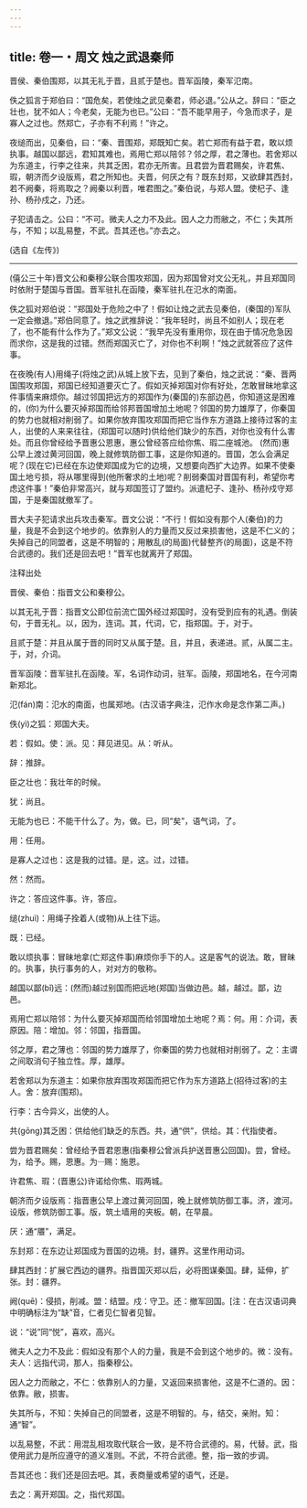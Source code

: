 ```yaml
---
---
---
```

title: 卷一・周文 烛之武退秦师
---

晋侯、秦伯围郑，以其无礼于晋，且贰于楚也。晋军函陵，秦军氾南。

佚之狐言于郑伯曰：“国危矣，若使烛之武见秦君，师必退。”公从之。辞曰：“臣之壮也，犹不如人；今老矣，无能为也已。”公曰：“吾不能早用子，今急而求子，是寡人之过也。然郑亡，子亦有不利焉！”许之。

夜缒而出，见秦伯，曰：“秦、晋围郑，郑既知亡矣。若亡郑而有益于君，敢以烦执事。越国以鄙远，君知其难也，焉用亡郑以陪邻？邻之厚，君之薄也。若舍郑以为东道主，行李之往来，共其乏困，君亦无所害。且君尝为晋君赐矣，许君焦、瑕，朝济而夕设版焉，君之所知也。夫晋，何厌之有？既东封郑，又欲肆其西封，若不阙秦，将焉取之？阙秦以利晋，唯君图之。”秦伯说，与郑人盟。使杞子、逢孙、杨孙戍之，乃还。

子犯请击之。公曰：“不可。微夫人之力不及此。因人之力而敝之，不仁；失其所与，不知；以乱易整，不武。吾其还也。”亦去之。

(选自《左传》)

----------------

(僖公三十年)晋文公和秦穆公联合围攻郑国，因为郑国曾对文公无礼，并且郑国同时依附于楚国与晋国。晋军驻扎在函陵，秦军驻扎在氾水的南面。

佚之狐对郑伯说：“郑国处于危险之中了！假如让烛之武去见秦伯，(秦国的)军队一定会撤退。”郑伯同意了。烛之武推辞说：“我年轻时，尚且不如别人；现在老了，也不能有什么作为了。”郑文公说：“我早先没有重用你，现在由于情况危急因而求你，这是我的过错。然而郑国灭亡了，对你也不利啊！”烛之武就答应了这件事。

在夜晚(有人)用绳子(将烛之武)从城上放下去，见到了秦伯，烛之武说：“秦、晋两国围攻郑国，郑国已经知道要灭亡了。假如灭掉郑国对你有好处，怎敢冒昧地拿这件事情来麻烦你。越过邻国把远方的郑国作为(秦国的)东部边邑，你知道这是困难的，(你)为什么要灭掉郑国而给邻邦晋国增加土地呢？邻国的势力雄厚了，你秦国的势力也就相对削弱了。如果你放弃围攻郑国而把它当作东方道路上接待过客的主人，出使的人来来往往，(郑国可以随时)供给他们缺少的东西，对你也没有什么害处。而且你曾经给予晋惠公恩惠，惠公曾经答应给你焦、瑕二座城池。 (然而)惠公早上渡过黄河回国，晚上就修筑防御工事，这是你知道的。晋国，怎么会满足呢？(现在它)已经在东边使郑国成为它的边境，又想要向西扩大边界。如果不使秦国土地亏损，将从哪里得到(他所奢求的土地)呢？削弱秦国对晋国有利，希望你考虑这件事！”秦伯非常高兴，就与郑国签订了盟约。派遣杞子、逢孙、杨孙戍守郑国，于是秦国就撤军了。

晋大夫子犯请求出兵攻击秦军。晋文公说：“不行！假如没有那个人(秦伯)的力量，我是不会到这个地步的。依靠别人的力量而又反过来损害他，这是不仁义的；失掉自己的同盟者，这是不明智的；用散乱(的局面)代替整齐(的局面)，这是不符合武德的。我们还是回去吧！”晋军也就离开了郑国。

注释出处

晋侯、秦伯：指晋文公和秦穆公。

以其无礼于晋：指晋文公即位前流亡国外经过郑国时，没有受到应有的礼遇。倒装句，于晋无礼。以，因为，连词。其，代词，它，指郑国。于，对于。

且贰于楚：并且从属于晋的同时又从属于楚。且，并且，表递进。贰，从属二主。于，对，介词。

晋军函陵：晋军驻扎在函陵。军，名词作动词，驻军。函陵，郑国地名，在今河南新郑北。

氾(fán)南：氾水的南面，也属郑地。(古汉语字典注，氾作水命是念作第二声。)

佚(yì)之狐：郑国大夫。

若：假如。使：派。见：拜见进见。从：听从。

辞：推辞。

臣之壮也：我壮年的时候。

犹：尚且。

无能为也已：不能干什么了。为，做。已，同“矣”，语气词，了。

用：任用。

是寡人之过也：这是我的过错。是，这。过，过错。

然：然而。

许之：答应这件事。许，答应。

缒(zhuì)：用绳子拴着人(或物)从上往下运。

既：已经。

敢以烦执事：冒昧地拿(亡郑这件事)麻烦你手下的人。这是客气的说法。敢，冒昧的。执事，执行事务的人，对对方的敬称。

越国以鄙(bǐ)远：(然而)越过别国而把远地(郑国)当做边邑。越，越过。鄙，边邑。

焉用亡郑以陪邻：为什么要灭掉郑国而给邻国增加土地呢？焉：何。用：介词，表原因。陪：增加。邻：邻国，指晋国。

邻之厚，君之薄也：邻国的势力雄厚了，你秦国的势力也就相对削弱了。之：主谓之间取消句子独立性。厚，雄厚。

若舍郑以为东道主：如果你放弃围攻郑国而把它作为东方道路上(招待过客)的主人。舍：放弃(围郑)。

行李：古今异义，出使的人。

共(gōng)其乏困：供给他们缺乏的东西。共，通“供”，供给。其：代指使者。

尝为晋君赐矣：曾经给予晋君恩惠(指秦穆公曾派兵护送晋惠公回国)。尝，曾经。为，给予。赐，恩惠。为···赐：施恩。

许君焦、瑕：(晋惠公)许诺给你焦、瑕两城。

朝济而夕设版焉：指晋惠公早上渡过黄河回国，晚上就修筑防御工事。济，渡河。设版，修筑防御工事。版，筑土墙用的夹板。朝，在早晨。

厌：通“餍”，满足。

东封郑：在东边让郑国成为晋国的边境。封，疆界。这里作用动词。

肆其西封：扩展它西边的疆界。指晋国灭郑以后，必将图谋秦国。肆，延伸，扩张。封：疆界。

阙(quē)：侵损，削减。盟：结盟。戍：守卫。还：撤军回国。[注：在古汉语词典中明确标注为“缺”音，仁者见仁智者见智。

说：“说”同“悦”，喜欢，高兴。

微夫人之力不及此：假如没有那个人的力量，我是不会到这个地步的。微：没有。夫人：远指代词，那人，指秦穆公。

因人之力而敝之，不仁：依靠别人的力量，又返回来损害他，这是不仁道的。因：依靠。敝，损害。

失其所与，不知：失掉自己的同盟者，这是不明智的。与，结交，亲附。知：通“智”。

以乱易整，不武：用混乱相攻取代联合一致，是不符合武德的。易，代替。武，指使用武力是所应遵守的道义准则。不武，不符合武德。整，指一致的步调。

吾其还也：我们还是回去吧。其，表商量或希望的语气，还是。

去之：离开郑国。之，指代郑国。

